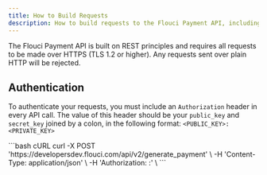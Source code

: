 ```yaml
---
title: How to Build Requests
description: How to build requests to the Flouci Payment API, including authentication with public and secret keys.
---
```


The Flouci Payment API is built on REST principles and requires all requests to be made over HTTPS (TLS 1.2 or higher). Any requests sent over plain HTTP will be rejected.

## Authentication

To authenticate your requests, you must include an `Authorization` header in every API call. The value of this header should be your `public_key` and `secret_key` joined by a colon, in the following format: `<PUBLIC_KEY>:<PRIVATE_KEY>`

<RequestExample>
```bash cURL
curl -X POST 'https://developersdev.flouci.com/api/v2/generate_payment' \
  -H 'Content-Type: application/json' \
  -H 'Authorization: <PUBLIC_KEY>:<PRIVATE_KEY>' \
```
</RequestExample>
